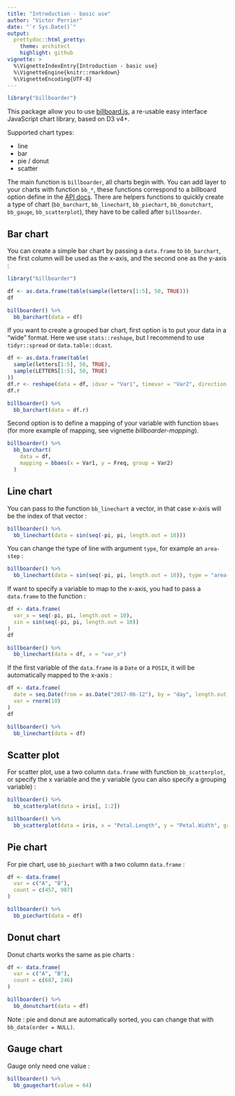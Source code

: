 ```yaml
---
title: "Introduction - basic use"
author: "Victor Perrier"
date: "`r Sys.Date()`"
output:
  prettydoc::html_pretty:
    theme: architect
    highlight: github
vignette: >
  %\VignetteIndexEntry{Introduction - basic use}
  %\VignetteEngine{knitr::rmarkdown}
  %\VignetteEncoding{UTF-8}
---
```


```r
library("billboarder")
```


This package allow you to use [billboard.js](https://naver.github.io/billboard.js/),
a re-usable easy interface JavaScript chart library, based on D3 v4+.

Supported chart types:

* line
* bar
* pie / donut
* scatter

The main function is `billboarder`, all charts begin with. You can add layer to your charts with function `bb_*`, these functions
correspond to a billboard option define in the [API docs](https://naver.github.io/billboard.js/release/latest/doc/).
There are helpers functions to quickly create a type of chart (`bb_barchart`, `bb_linechart`, `bb_piechart`, `bb_donutchart`, `bb_gauge`,
`bb_scatterplot`), they have to be called after `billboarder`.


## Bar chart

You can create a simple bar chart by passing a `data.frame` to `bb_barchart`, the first column will be used as the x-axis, and the second one as the y-axis :

```r
library("billboarder")

df <- as.data.frame(table(sample(letters[1:5], 50, TRUE)))
df

billboarder() %>% 
  bb_barchart(data = df)
```



If you want to create a grouped bar chart, first option is to put your data in a "wide" format. Here we use `stats::reshape`, but I recommend to use `tidyr::spread` or `data.table::dcast`.

```r
df <- as.data.frame(table(
  sample(letters[1:5], 50, TRUE),
  sample(LETTERS[1:5], 50, TRUE)
))
df.r <- reshape(data = df, idvar = "Var1", timevar = "Var2", direction = "wide")
df.r

billboarder() %>% 
  bb_barchart(data = df.r)
```


Second option is to define a mapping of your variable with function `bbaes` (for more example of mapping, see vignette *billboarder-mapping*).

```r
billboarder() %>% 
  bb_barchart(
    data = df,
    mapping = bbaes(x = Var1, y = Freq, group = Var2)
  )
```




## Line chart

You can pass to the function `bb_linechart` a vector, in that case x-axis will be the index of that vector :

```r
billboarder() %>% 
  bb_linechart(data = sin(seq(-pi, pi, length.out = 10)))
```



You can change the type of line with argument `type`, for example an `area-step` :


```r
billboarder() %>% 
  bb_linechart(data = sin(seq(-pi, pi, length.out = 10)), type = "area-step")
```


If want to specify a variable to map to the x-axis, you had to pass a `data.frame` to the function :

```r
df <- data.frame(
  var_x = seq(-pi, pi, length.out = 10),
  sin = sin(seq(-pi, pi, length.out = 10))
)
df

billboarder() %>% 
  bb_linechart(data = df, x = "var_x")
```



If the first variable of the `data.frame` is a `Date` or a `POSIX`, it will be automatically mapped to the x-axis :

```r
df <- data.frame(
  date = seq.Date(from = as.Date("2017-06-12"), by = "day", length.out = 10),
  var = rnorm(10)
)
df

billboarder() %>% 
  bb_linechart(data = df)
```



## Scatter plot

For scatter plot, use a two column `data.frame` with function `bb_scatterplot`, or specify the x variable and the y variable (you can also specify a grouping variable) :


```r
billboarder() %>% 
  bb_scatterplot(data = iris[, 1:2])

billboarder() %>% 
  bb_scatterplot(data = iris, x = "Petal.Length", y = "Petal.Width", group = "Species")
```






## Pie chart

For pie chart, use `bb_piechart` with a two column `data.frame` :

```r
df <- data.frame(
  var = c("A", "B"),
  count = c(457, 987)
)

billboarder() %>% 
  bb_piechart(data = df)
```



## Donut chart

Donut charts works the same as pie charts :

```r
df <- data.frame(
  var = c("A", "B"),
  count = c(687, 246)
)

billboarder() %>% 
  bb_donutchart(data = df)
```


Note : pie and donut are automatically sorted, you can change that with `bb_data(order = NULL)`.


## Gauge chart

Gauge only need one value :

```r
billboarder() %>% 
  bb_gaugechart(value = 64)
```




